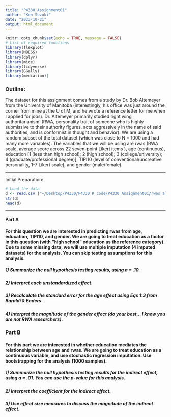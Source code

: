 ```yaml
---
title: "P4330_Assignment01"
author: "Ken Suzuki"
date: "2023-10-21"
output: html_document
---
```


```r
knitr::opts_chunk$set(echo = TRUE, message = FALSE)
# List of required functions
library(flexplot) 
library(MBESS) 
library(dplyr) 
library(mice) 
library(tidyverse) 
library(GGally) 
library(mediation)|
```

### Outline:

The dataset for this assignment comes from a study by Dr. Bob Altemeyer from the University of Manitoba (interestingly, his office was just around the corner from mine at the U of M, and he wrote a reference letter for me when I applied for jobs). Dr. Altemeyer primarily studied right wing authoritarianism' (RWA, personality trait of someone who is highly submissive to their authority figures, acts aggressively in the name of said authorities, and is conformist in thought and behavior). We are using a random subset of the total dataset (which was close to N = 1000 and had many more variables). The variables that we will be using are rwas (RWA scale, average score across 22 seven-point Likert items ), age (continuous), education [1 (less than high school); 2 (high school); 3 (college/university); 4 (graduate/professional degree)], TIPI10 (level of conventional/uncreative personality, 1-7 Likert scale), and gender (male/female).

------------------------------------------------------------------------

Initial Preparation:

```r
# Load the data
d <- read.csv ("~/Desktop/P4330/P4330 R code/P4330_Assignment01/rwas_altemeyer.csv") 
str(d)
head(d)

```

------------------------------------------------------------------------

#### Part A

#### For this question we are interested in predicting rwas from age, education, TIPI10, and gender. We are going to treat education as a factor in this question (with "high school" education as the reference category). Due to some missing data, we will use multiple imputation (4 imputed datasets) for the analysis. You can skip testing assumptions for this analysis.

##### 1) Summarize the null hypothesis testing results, using a = .10. 

##### 2) Interpret each unstandardized effect. 

##### 3) Recalculate the standard error for the age effect using Eqs 1:3 from Baraldi & Enders. 

##### 4) Interpret the magnitude of the gender effect (do your best... I know you are not RWA researchers).

### Part B

#### For this part we are interested in whether education mediates the relationship between age and rwas. We are going to treat education as a continuous variable, and use stochastic regression imputation. Use bootstrapping for the analysis (1000 samples).

##### 1) Summarize the null hypothesis testing results for the indirect effect, using a = .01. You can use the p-value for this analysis. 

##### 2) Interpret the coefficient for the indirect effect. 

##### 3) Use effect size measures to discuss the magnitude of the indirect effect.
